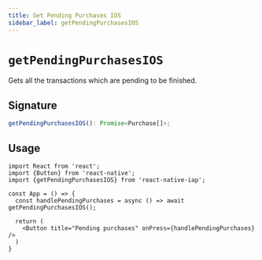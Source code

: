 ```yaml
---
title: Get Pending Purchases IOS
sidebar_label: getPendingPurchasesIOS
---
```



<AdFitTopFixed />

# `getPendingPurchasesIOS`

Gets all the transactions which are pending to be finished.

## Signature

```ts
getPendingPurchasesIOS(): Promise<Purchase[]>;
```

## Usage

```tsx
import React from 'react';
import {Button} from 'react-native';
import {getPendingPurchasesIOS} from 'react-native-iap';

const App = () => {
  const handlePendingPurchases = async () => await getPendingPurchasesIOS();

  return (
    <Button title="Pending purchases" onPress={handlePendingPurchases} />
  )
}
```

